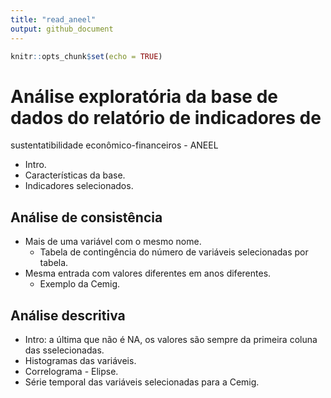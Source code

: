 ```yaml
---
title: "read_aneel"
output: github_document
---
```


```r
knitr::opts_chunk$set(echo = TRUE)
```

# Análise exploratória da base de dados do relatório de indicadores de 
sustentatibilidade econômico-financeiros - ANEEL 

- Intro.
- Características da base.
- Indicadores selecionados.

## Análise de consistência 



- Mais de uma variável com o mesmo nome.
  - Tabela de contingência do número de variáveis selecionadas por tabela.
- Mesma entrada com valores diferentes em anos diferentes.
  - Exemplo da Cemig.

## Análise descritiva

- Intro: a última que não é NA, os valores são sempre da primeira coluna das sselecionadas.
- Histogramas das variáveis.
- Correlograma - Elipse.
- Série temporal das variáveis selecionadas para a Cemig.
